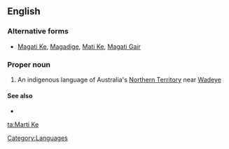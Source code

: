 ==English==

===Alternative forms===
*[[Magati Ke]], [[Magadige]], [[Mati Ke]], [[Magati Gair]]

===Proper noun===
{{en-proper noun}}

# An indigenous language of Australia's [[Northern Territory]] near [[w:Wadeye|Wadeye]]

====See also====
*{{ethnologue|code=zmg}}

[[Category:Languages]]

[[ta:Marti Ke]]